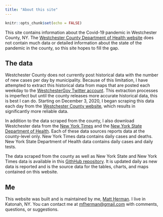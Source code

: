 ---
title: "About this site"
---

```{r setup, include=FALSE}
knitr::opts_chunk$set(echo = FALSE)
```

This site contains information about the Covid-19 pandemic in Westchester County, NY. The [Westchester County Department of Health website](https://health.westchestergov.com/2019-novel-coronavirus) does not contain much data or detailed information about the state of the pandemic in the county, so this site hopes to fill the gap.

## The data

Westchester County does not currently post historical data with the number of new cases per day by municipality. Because of this limitation, I have attempted to extract this historical data from maps that are posted each weekday to the [WestchesterGov Twitter account](https://twitter.com/westchestergov/status/1336045976981811206). This extraction processes is imperfect but until the county releases more accurate historical data, this is best I can do. Starting on December 3, 2020, I began scraping this data each day from the [Westchester County website](https://westchestergov.com/covid-19-cases), which results in significantly more reliable data.

In addition to the data scraped from the county, I also download Westchester data from the [New York Times](https://github.com/nytimes/covid-19-data) and the [New York State Department of Health](https://health.data.ny.gov/Health/New-York-State-Statewide-COVID-19-Testing/xdss-u53e). Each of these data sources reports data at the county-level only. New York Times data contains daily cases and deaths. New York State Department of Health data contains daily cases and daily tests.

The data scraped from the county as well as New York State and New York Times data is available in this [GithHub repository](https://github.com/mfherman/westchester-covid/tree/master/data). It is updated daily as new data is reported and is the source data for the tables, charts, and maps contained on this website.

## Me

This website was built and is maintained by me, [Matt Herman](http://mattherman.info). I live in Katonah, NY. You can contact me at [mfherman@gmail.com](mailto:mfherman@gmail.com) with comments, questions, or suggestions.